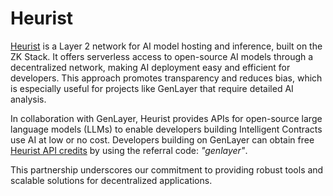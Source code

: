 # Heurist

[Heurist](https://www.heurist.ai/) is a Layer 2 network for AI model hosting and inference, built on the ZK Stack. It offers serverless access to open-source AI models through a decentralized network, making AI deployment easy and efficient for developers. This approach promotes transparency and reduces bias, which is especially useful for projects like GenLayer that require detailed AI analysis.

In collaboration with GenLayer, Heurist provides APIs for open-source large language models (LLMs) to enable developers building Intelligent Contracts use AI at low or no cost. Developers building on GenLayer can obtain free [Heurist API credits](https://dev-api-form.heurist.ai) by using the referral code: _"genlayer"_.

This partnership underscores our commitment to providing robust tools and scalable solutions for decentralized applications.
